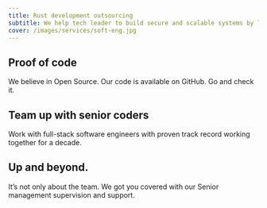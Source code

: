 ```yaml
---
title: Rust development outsourcing
subtitle: We help tech leader to build secure and scalable systems by leveraging Rust language superpowers.
cover: /images/services/soft-eng.jpg
---
```


## Proof of code

We believe in Open Source. Our code is available on GitHub. Go and check it.

<Projects />

## Team up with senior coders

Work with full-stack software engineers with proven track record working together for a decade.

<Coders />

## Up and beyond.

It’s not only about the team. We got you covered with our Senior management supervision and support.

<Managers />
